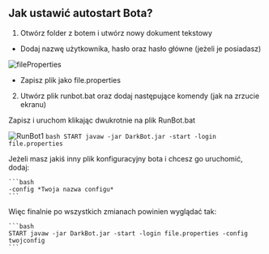 ## Jak ustawić autostart Bota?

1. Otwórz folder z botem i utwórz nowy dokument tekstowy

- Dodaj nazwę użytkownika, hasło oraz hasło główne (jeżeli je posiadasz)

![fileProperties](public/fileProperties.png)

- Zapisz plik jako file.properties

2. Utwórz plik runbot.bat oraz dodaj następujące komendy (jak na zrzucie ekranu)

Zapisz i uruchom klikając dwukrotnie na plik RunBot.bat

![RunBot1](public/RunBot1.png)
    ```bash
    START javaw -jar DarkBot.jar -start -login file.properties
    ```

Jeżeli masz jakiś inny plik konfiguracyjny bota i chcesz go uruchomić, dodaj:

    ```bash
    -config *Twoja nazwa configu*
    ```

Więc finalnie po wszystkich zmianach powinien wyglądać tak:

    ```bash
    START javaw -jar DarkBot.jar -start -login file.properties -config twojconfig
    ```